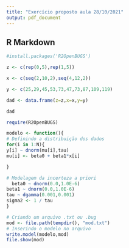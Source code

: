 ```yaml
---
title: "Exercício proposto aula 28/10/2021"
output: pdf_document
---
```


## R Markdown
```r

#install.packages('R2OpenBUGS')
```

```r

z <- c(rep(0,5),rep(1,5))

x <- c(seq(2,10,2),seq(4,12,2))

y <- c(25,29,45,53,73,47,73,87,109,119)

```

```r

dad <- data.frame(z=z,x=x,y=y)

dad

```

```r

require(R2OpenBUGS)

```

```r

modelo <- function(){
# Definindo a distribuição dos dados
for(i in 1:N){
y[i] ~ dnorm(mu[i],tau)
mu[i] <- beta0 + beta1*x[i]

}

# Modelagem da incerteza a priori
  beta0 ~ dnorm(0.0,1.0E-6)
beta1 ~ dnorm(0.0,1.0E-6)
tau ~ dgamma(0.001,0.001)
sigma2 <- 1 / tau
}
```

```r
# Criando um arquivo .txt ou .bug
mod <- file.path(tempdir(), "mod.txt")
# Inserindo o modelo no arquivo
write.model(modelo,mod)
file.show(mod)
```